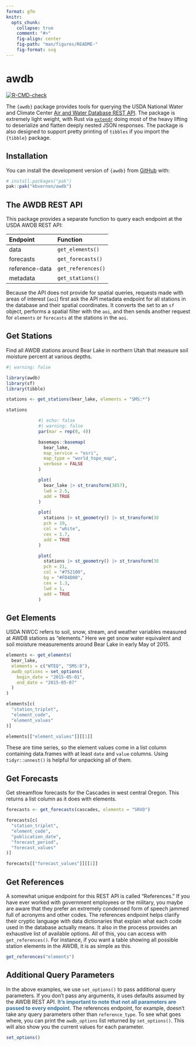 ```yaml
---
format: gfm
knitr:
  opts_chunk:
    collapse: true
    comment: "#>"
    fig-align: center
    fig-path: "man/figures/README-"
    fig-format: svg
---
```


<!-- README.md is generated from README.qmd. Please edit that file -->

# awdb

<!-- badges: start -->
[![R-CMD-check](https://github.com/kbvernon/awdb/actions/workflows/R-CMD-check.yaml/badge.svg)](https://github.com/kbvernon/awdb/actions/workflows/R-CMD-check.yaml)
<!-- badges: end -->

The `{awdb}` package provides tools for querying the USDA National Water 
and Climate Center [Air and Water Database REST API](https://wcc.sc.egov.usda.gov/awdbRestApi/swagger-ui/index.html). The package is extremely light weight, with Rust via [`extendr`](https://extendr.github.io/) 
doing most of the heavy lifting to deserialize and flatten deeply nested JSON 
responses. The package is also designed to support pretty printing of `tibbles` 
if you import the `{tibble}` package.

## Installation

You can install the development version of `{awdb}` from [GitHub](https://github.com/) 
with:

``` r
# install.packages("pak")
pak::pak("kbvernon/awdb")
```

## The AWDB REST API

This package provides a separate function to query each endpoint at the USDA 
AWDB REST API: 

| Endpoint       | Function           |
| :------------- | :----------------- |
| data           | `get_elements()`   |
| forecasts      | `get_forecasts()`  |
| reference-data | `get_references()` |
| metadata       | `get_stations()`   |

Because the API does not provide for spatial queries, requests made 
with areas of interest (`aoi`) first ask the API metadata endpoint for all 
stations in the database and their spatial coordinates. It converts the set to 
an `sf` object, performs a spatial filter with the `aoi`, and then sends 
another request for `elements` or `forecasts` at the stations in the `aoi`.

## Get Stations

Find all AWDB stations around Bear Lake in northern Utah that measure soil 
moisture percent at various depths. 

```r
#| warning: false

library(awdb)
library(sf)
library(tibble)

stations <- get_stations(bear_lake, elements = "SMS:*")

stations
```

::: {style="width: 65%; margin: 0 auto;"}

```r
#| echo: false
#| warning: false
par(mar = rep(0, 4))

basemaps::basemap(
  bear_lake,
  map_service = "esri",
  map_type = "world_topo_map",
  verbose = FALSE
)

plot(
  bear_lake |> st_transform(3857),
  lwd = 2.5,
  add = TRUE
)

plot(
  stations |> st_geometry() |> st_transform(3857),
  pch = 19,
  col = "white",
  cex = 1.7,
  add = TRUE
)

plot(
  stations |> st_geometry() |> st_transform(3857),
  pch = 21,
  col = "#752100",
  bg = "#FD4D00",
  cex = 1.3,
  lwd = 1,
  add = TRUE
)
```

:::

## Get Elements

USDA NWCC refers to soil, snow, stream, and weather variables measured at AWDB 
stations as "elements." Here we get snow water equivalent and soil moisture 
measurements around Bear Lake in early May of 2015.

```r
elements <- get_elements(
  bear_lake,
  elements = c("WTEQ", "SMS:8"),
  awdb_options = set_options(
    begin_date = "2015-05-01",
    end_date = "2015-05-07"
  )
)

elements[c(
  "station_triplet",
  "element_code",
  "element_values"
)]

elements[["element_values"]][[1]]
```

These are time series, so the element values come in a list column containing
data.frames with at least `date` and `value` columns. Using `tidyr::unnest()` is
helpful for unpacking all of them.

## Get Forecasts

Get streamflow forecasts for the Cascades in west central Oregon. This returns a
list column as it does with elements.

```r
forecasts <- get_forecasts(cascades, elements = "SRVO")

forecasts[c(
  "station_triplet",
  "element_code",
  "publication_date",
  "forecast_period",
  "forecast_values"
)]

forecasts[["forecast_values"]][[1]]
```

## Get References

A somewhat unique endpoint for this REST API is called "References." If you have
ever worked with government employees or the military, you maybe are aware that 
they prefer an extremely condensed form of speech jammed full of acronyms and 
other codes. The references endpoint helps clarify their cryptic language with 
data dictionaries that explain what each code used in the database actually 
means. It also in the process provides an exhaustive list of available options. 
All of this, you can access with `get_references()`. For instance, if you want a 
table showing all possible station elements in the AWDB, it is as simple as 
this.

```r
get_references("elements")
```

## Additional Query Parameters

In the above examples, we use `set_options()` to pass additional query 
parameters. If you don't pass any arguments, it uses defaults assumed by the 
AWDB REST API. [**It's important to note that not all parameters are passed to 
every endpoint.**]{style="color: #3273a8;"} The references endpoint, for 
example, doesn't take any query parameters other than `reference_type`. To see 
what goes where, you can print the `awdb_options` list returned by 
`set_options()`. This will also show you the current values for each parameter. 

```r
set_options()
```



